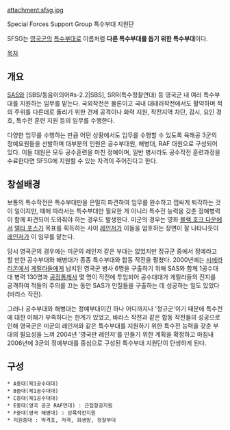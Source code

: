 attachment:sfsg.jpg


Special Forces Support Group
특수부대 지원단


SFSG는 [[영국군]]의 [[특수부대]]로 이름처럼 '''다른 특수부대를 돕기 위한 특수부대'''이다. 

[[목차]]

== 개요 ==
[[SAS]]와 [SBS/동음이의어#s-2.2|SBS], SRR(특수정찰연대) 등 영국군 내 여러 특수부대를 지원하는 임무를 맡는다. 국외작전은 물론이고 국내 대테러작전에서도 활약하며 적의 주위를 다른데로 돌리기 위한 견제 공격이나 화력 지원, 작전지역 차단, 감시, 요인 경호, 특수전 훈련 지원 등의 임무를 수행한다.

다양한 임무를 수행하는 만큼 어떤 상황에서도 임무를 수행할 수 있도록 육해공 3군의 정예요원들을 선발하며 대부분의 인원은 공수부대원, 해병대, RAF 대원으로 구성되어 있다. 이들 대원은 모두 공수훈련을 마친 정예이며, 일반 병사라도 공수작전 훈련과정을 수료한다면 SFSG에 지원할 수 있는 자격이 주어진다고 한다.

== 창설배경 ==
보통의 특수작전은 특수부대만을 은밀히 파견하여 임무를 완수하고 잽싸게 퇴각하는 것이 일이지만, 때에 따라서는 특수부대만 필요한 게 아니라 특수전 능력을 갖춘 정예병력이 함께 파견되어 도와줘야 하는 경우도 발생한다. 미군의 경우는 영화 [[블랙 호크 다운]]에서 [[델타 포스]]가 목표를 획득하는 사이 [[레인저]]가 이들을 엄호하는 장면이 잘 나타나듯이 [[레인저]]가 이 임무를 맡는다.

당시 영국군의 경우에는 미군의 레인저 같은 부대는 없었지만 정규군 중에서 정예라고 할 만한 공수부대와 해병대가 종종 특수부대와 합동 작전을 펼쳤다. 2000년에는 [[시에라리온]]에서 [[게릴라]]들에게 납치된 영국군 병사 6명을 구출하기 위해 SAS와 함께 1공수대대 병력 130명과 [[공군 공정통제사|공정통제사]] 몇 명이 작전에 투입되어 공수대대가 게릴라들의 진지를 공격하여 적들의 주의를 끄는 동안 SAS가 인질들을 구출하는 데 성공하는 일도 있었다(바라스 작전).

그러나 공수부대와 해병대는 정예부대이긴 하나 어디까지나 '정규군'이기 때문에 특수전에 대한 이해가 부족하다는 한계가 있었고, 바라스 작전과 같은 합동 작전들의 성공으로 인해 영국군은 미군의 레인저와 같은 특수부대를 지원하기 위한 특수전 능력을 갖춘 부대의 필요성을 느껴 2004년 '영국판 레인저'를 만들기 위한 계획을 확정하고 마침내 2006년에 3군의 정예부대를 중심으로 구성된 특수부대 지원단이 탄생하게 된다.

== 구성 == 
 * A중대(제1공수대대)
 * B중대(제1공수대대)
 * C중대(제1공수대대)
 * E중대(영국 공군 RAF연대) : 근접항공지원
 * F중대(영국 해병대) : 상륙작전지원
 * 지원중대 : 박격포, 저격, 화생방, 정찰부대
